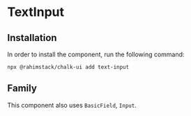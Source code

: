 
<Meta of={Stories} name="README"/>

# TextInput

## Installation

In order to install the component, run the following command:

```shell
npx @rahimstack/chalk-ui add text-input
```

## Family

This component also uses `BasicField`, `Input`.
